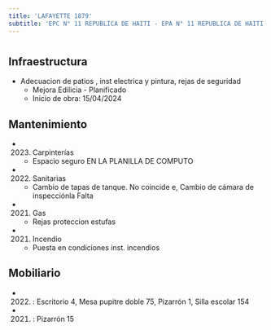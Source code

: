 ```yaml
---
title: 'LAFAYETTE 1879'
subtitle: 'EPC N° 11 REPUBLICA DE HAITI - EPA N° 11 REPUBLICA DE HAITI - UGEE N° 06 BACHILLERATO POPULAR DE ADULTOS Y ADOLESCENTES 2 DE DICIEMBRE - BACH.POP. DE JOVENES Y ADULTOS VILLA 21 24'
---
```


#
## Infraestructura

* Adecuacion de patios , inst electrica y pintura, rejas de seguridad 
    + Mejora Edilicia - Planificado 
    + Inicio de obra: 15/04/2024 






## Mantenimiento

*  (2023) Carpinterías 
    + Espacio seguro EN LA PLANILLA DE COMPUTO

*  (2022) Sanitarias 
    + Cambio de tapas de tanque. No coincide e, Cambio  de cámara de inspecciónla Falta

*  (2021) Gas 
    + Rejas proteccion estufas

*  (2021) Incendio 
    + Puesta en condiciones inst. incendios





## Mobiliario

*  (2022) : Escritorio 4, Mesa pupitre doble 75, Pizarrón 1, Silla escolar 154 

*  (2021) : Pizarrón 15 



